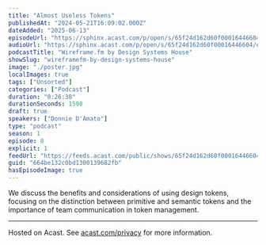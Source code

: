 ```yaml
---
title: "Almost Useless Tokens"
publishedAt: "2024-05-21T16:09:02.000Z"
dateAdded: "2025-06-13"
episodeUrl: "https://sphinx.acast.com/p/open/s/65f24d162d60f00016446604/e/664be132c0bd1300139682fb/media.mp3"
audioUrl: "https://sphinx.acast.com/p/open/s/65f24d162d60f00016446604/e/664be132c0bd1300139682fb/media.mp3"
podcastTitle: "Wireframe.fm by Design Systems House"
showSlug: "wireframefm-by-design-systems-house"
image: "./poster.jpg"
localImages: true
tags: ["Unsorted"]
categories: ["Podcast"]
duration: "0:26:38"
durationSeconds: 1598
draft: true
speakers: ["Donnie D'Amato"]
type: "podcast"
season: 1
episode: 8
explicit: 1
feedUrl: "https://feeds.acast.com/public/shows/65f24d162d60f00016446604"
guid: "664be132c0bd1300139682fb"
hasEpisodeImage: true
---
```

We discuss the benefits and considerations of using design tokens, focusing on the distinction between primitive and semantic tokens and the importance of team communication in token management.  

---

Hosted on Acast. See [acast.com/privacy](https://acast.com/privacy) for more information.
